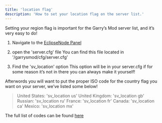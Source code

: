 ```yaml
---
title: 'location flag'
description: 'How to set your location flag on the server list.'
---
```


Setting your region flag is important for the Garry’s Mod server list, and it’s very easy to do!

1. Navigate to the [EclipseNode Panel](https://panel.eclipse-node.com)
2. open the 'server.cfg' file
You can find this file located in '/garrysmod/cfg/server.cfg'

3. Find the 'sv_location' option
This option will be in your server.cfg if for some reason it’s not in there you can always make it yourself!

Afterwords you will want to put the proper ISO code for the country flag you want on your server, we’ve listed some below!


> United States: 'sv_location us'
> United Kingdom: 'sv_location gb'
> Russian: 'sv_location ru'
> France: 'sv_location fr'
> Canada: 'sv_location ca'
> Mexico: 'sv_location mx'

The full list of codes can be found [here](https://en.wikipedia.org/wiki/ISO_3166-1_alpha-2)